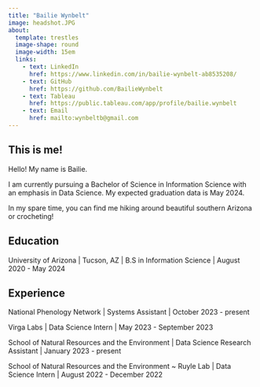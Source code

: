 ```yaml
---
title: "Bailie Wynbelt"
image: headshot.JPG
about: 
  template: trestles
  image-shape: round
  image-width: 15em
  links:
    - text: LinkedIn
      href: https://www.linkedin.com/in/bailie-wynbelt-ab8535208/
    - text: GitHub
      href: https://github.com/BailieWynbelt
    - text: Tableau
      href: https://public.tableau.com/app/profile/bailie.wynbelt
    - text: Email
      href: mailto:wynbeltb@gmail.com
---
```


## This is me!

Hello! My name is Bailie.

I am currently pursuing a Bachelor of Science in Information Science with an emphasis in Data Science. My expected graduation data is May 2024.

In my spare time, you can find me hiking around beautiful southern Arizona or crocheting!

## Education

University of Arizona \| Tucson, AZ \| B.S in Information Science \| August 2020 - May 2024

## Experience

National Phenology Network \| Systems Assistant \| October 2023 - present

Virga Labs \| Data Science Intern \| May 2023 - September 2023

School of Natural Resources and the Environment \| Data Science Research Assistant \| January 2023 - present

School of Natural Resources and the Environment \~ Ruyle Lab \| Data Science Intern \| August 2022 - December 2022

```r

```
